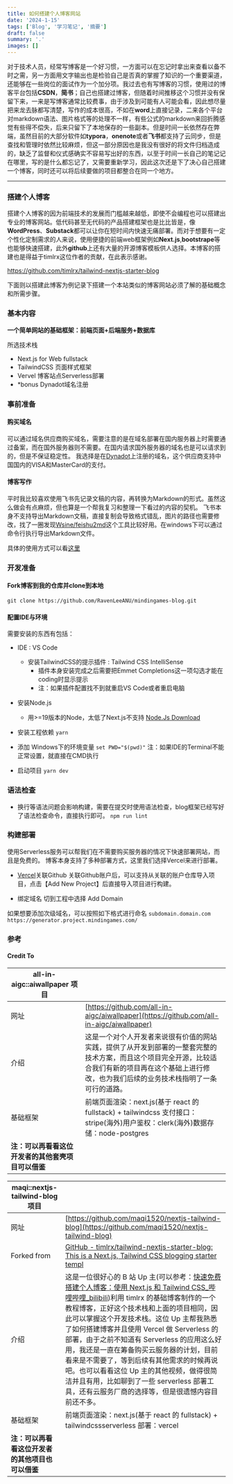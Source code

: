 ```yaml
---
title: 如何搭建个人博客网站
date: '2024-1-15'
tags: ['Blog', '学习笔记', '摘要']
draft: false
summary: '.'
images: []
---
```


对于技术人员，经常写博客是一个好习惯，一方面可以在忘记时拿出来查看以备不时之需，另一方面用文字输出也是检验自己是否真的掌握了知识的一个重要渠道，还能够在一些岗位的面试作为一个加分项。我过去也有写博客的习惯，使用过的博客平台包括**CSDN**，**简书**；自己也搭建过博客，但随着时间推移这个习惯并没有保留下来，一来是写博客通常比较费事，由于涉及到可能有人可能会看，因此想尽量把来龙去脉都写清楚，写作的成本很高，不如在**word**上直接记录，二来各个平台对markdown语法、图片格式等的处理不一样，有些公式的markdown来回折腾感觉有些得不偿失，后来只留下了本地保存的一些副本。但是时间一长依然存在弊端，虽然目前的大部分软件如**typora**，**onenote**或者**飞书**都支持了云同步，但是查找和管理时依然比较麻烦，但这一部分原因也是我没有很好的将文件归档造成的，缺乏了监督和仪式感确实不容易写出好的东西，以至于时间一长自己的笔记记在哪里，写的是什么都忘记了，又需要重新学习，因此这次还是下了决心自己搭建一个博客，同时还可以将后续要做的项目都整合在同一个地方。

---
### 搭建个人博客

搭建个人博客的因为前端技术的发展而门槛越来越低，即使不会编程也可以搭建出专业的博客网站。低代码甚至无代码的产品搭建框架也是比比皆是，像**WordPress**、**Substack**都可以让你在短时间内快速无痛部署。而对于想要有一定个性化定制需求的人来说，使用便捷的前端web框架例如**Next.js**,**bootstrape**等也能够快速搭建，此外**github**上还有大量的开源博客模板供人选择。本博客的搭建也是得益于timlrx这位作者的贡献，在此表示感谢。

https://github.com/timlrx/tailwind-nextjs-starter-blog 

下面则以搭建此博客为例记录下搭建一个本站类似的博客网站必须了解的基础概念和所需步骤。

### 基本内容

**一个简单网站的基础框架：前端页面+后端服务+数据库**

所选技术栈 
- Next.js for Web fullstack
- TailwindCSS 页面样式框架
- Vervel 博客站点Serverless部署
- *bonus Dynadot域名注册

### 事前准备

#### 购买域名
可以通过域名供应商购买域名，需要注意的是在域名部署在国内服务器上时需要通过备案，而在国外服务器则不需要。在国内请求国外服务器的域名也是可以请求到的，但是不保证稳定性。
我选择是在[Dynadot](https://www.dynadot.com/)上注册的域名，这个供应商支持中国国内的VISA和MasterCard的支付。

#### 博客写作
平时我比较喜欢使用飞书先记录文稿的内容，再转换为Markdown的形式。虽然这么做会有点麻烦，但也算是一个帮我复习和整理一下看过的内容的契机。
飞书本身不支持导出Markdown文稿，直接复制会导致格式错乱，图片的路径也需要修改，找了一圈发现[Wsine/feishu2md](https://github.com/Wsine/feishu2md)这个工具比较好用。在windows下可以通过命令行执行导出Markdown文件。

具体的使用方式可以看[这里](https://zhuanlan.zhihu.com/p/650158515)

### 开发准备

#### Fork博客到我的仓库并clone到本地
```git clone https://github.com/RavenLeeANU/mindingames-blog.git``` 

#### 配置IDE与环境
需要安装的东西有包括：
- IDE : VS Code
    - 安装TailwindCSS的提示插件 : Tailwind CSS IntelliSense
        - 插件本身安装完成之后需要把Emmet Completions这一项勾选才能在coding时显示提示
        - 注：如果插件配置找不到就重启VS Code或者重启电脑

- 安装Node.js
    - 用>=19版本的Node，太低了Next.js不支持 [Node.Js Download](https://nodejs.org/en/download/current)

- 安装工程依赖
```yarn```

- 添加 Windows下的环境变量
```set PWD="$(pwd)"```
注：如果IDE的Terminal不能正常设置，就直接在CMD执行

- 启动项目
```yarn dev```

### 语法检查

- 换行等语法问题会影响构建，需要在提交时使用语法检查，blog框架已经写好了语法检查命令，直接执行即可。
```npm run lint```

### 构建部署

使用Serverless服务可以帮我们在不需要购买服务器的情况下快速部署网站，而且是免费的。
博客本身支持了多种部署方式，这里我们选择Vercel来进行部署。

- [Vercel](https://vercel.com/)关联Github
关联Github账户后，可以支持从关联的账户仓库导入项目，点击【Add New Project】后直接导入项目进行构建。

- 绑定域名
切到工程中选择 Add Domain


如果想要添加次级域名，可以按照如下格式进行命名
```subdomain.domain.com```
```https://generator.project.mindingames.com/```


### 参考
#### Credit To

| **all-in-aigc::aiwallpaper 项目**                  |                                                                                                                                                                                                          |
| --------------------------------------------------------------- | -------------------------------------------------------------------------------------------------------------------------------------------------------------------------------------------------------- |
| 网址                                                            | [https://github.com/all-in-aigc/aiwallpaper](https://github.com/all-in-aigc/aiwallpaper)                                                                                                                     |
| 介绍                                                            | 这是一个对个人开发者来说很有价值的网站实践，提供了从开发到部署的一整套完整的技术方案，而且这个项目完全开源，比较适合我们有新的项目再在这个基础上进行修改，也为我们后续的业务技术栈指明了一条可行的道路。 |
| 基础框架                                                        | 前端页面渲染：next.js(基于 react 的 fullstack) + tailwindcss 支付接口：stripe(海外)用户鉴权：clerk(海外)数据存储：node-postgres                                                                          |
| **注：可以再看看这位开发者的其他套壳项目可以借鉴** |                                                                                                                                                                                                          |

| **maqi::nextjs-tailwind-blog 项目**              |                                                                                                                                                                                                                                                                                                                                                                                                                                                                                                                                                                                                                                                                                          |
| ------------------------------------------------------------- | ---------------------------------------------------------------------------------------------------------------------------------------------------------------------------------------------------------------------------------------------------------------------------------------------------------------------------------------------------------------------------------------------------------------------------------------------------------------------------------------------------------------------------------------------------------------------------------------------------------------------------------------------------------------------------------------- |
| 网址                                                          | [https://github.com/maqi1520/nextjs-tailwind-blog](https://github.com/maqi1520/nextjs-tailwind-blog)                                                                                                                                                                                                                                                                                                                                                                                                                                                                                                                                                                                         |
| Forked from                                                   | [GitHub - timlrx/tailwind-nextjs-starter-blog: This is a Next.js, Tailwind CSS blogging starter templ](https://github.com/timlrx/tailwind-nextjs-starter-blog)                                                                                                                                                                                                                                                                                                                                                                                                                                                                                                                           |
| 介绍                                                          | 这是一位很好心的 B 站 Up 主(可以参考：[快速免费搭建个人博客：使用 Next.js 和 Tailwind CSS_哔哩哔哩_bilibili](https://www.bilibili.com/video/BV1jT411C7Ec/?spm_id_from=333.999.0.0&vd_source=9b4ed4007ded130d45dbd4b936a71b75))利用 timlrx 的基础博客制作的一个教程博客，正好这个技术栈和上面的项目相同，因此可以掌握这个开发技术栈。这位 Up 主帮我熟悉了如何搭建博客并且使用 Vercel 做 Serverless 的部署，由于之前不知道有 Serverless 的应用这么好用，我还是一直在筹备购买云服务器的计划，目前看来是不需要了，等到后续有其他需求的时候再说吧。也可以看看这位 Up 主的其他视频，做得很简洁并且有用，比如聊到了一些 serverless 部署工具，还有云服务厂商的选择等，但是很遗憾内容目前还不多。 |
| 基础框架                                                      | 前端页面渲染：next.js(基于 react 的 fullstack) + tailwindcssserverless 部署：vercel                                                                                                                                                                                                                                                                                                                                                                                                                                                                                                                                                                                                      |
| **注：可以再看看这位开发者的其他项目也可以借鉴** |                                                                                                                                                                                                                                                                                                                                                                                                                                                                                                                                                                                                                                                                                          |




